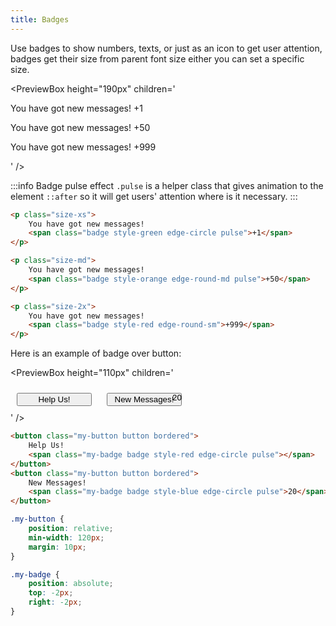```yaml
---
title: Badges
---
```



Use badges to show numbers, texts, or just as an icon to get user attention, badges get their size from parent font size either you can set a specific size.

<PreviewBox
	height="190px"
	children='
<!DOCTYPE html>
<html lang="en">
	<head>
		<meta charset="UTF-8" />
		<meta http-equiv="X-UA-Compatible" content="IE=edge" />
		<meta name="viewport" content="width=device-width, initial-scale=1.0" />
		<link rel="stylesheet" href="https://raw.githack.com/amir2mi/FlatifyCSS/master/dist/css/flatify-min.css" />
		<title>Badges</title>
	</head>
	<body>
        <p class="size-xs">
            You have got new messages!
			<span class="badge style-green edge-circle pulse">+1</span>
		</p>
    	<p class="size-md">
            You have got new messages!
    		<span class="badge style-orange edge-round-md pulse">+50</span>
    	</p>
    	<p class="size-2x">
            You have got new messages!
    		<span class="badge style-red edge-round-sm">+999</span>
    	</p>
    </body>

</html>
'
/>

:::info Badge pulse effect
`.pulse` is a helper class that gives animation to the element `::after` so it will get users' attention where is it necessary.
:::

```html {3,8,13} title="index.html"
<p class="size-xs">
	You have got new messages!
	<span class="badge style-green edge-circle pulse">+1</span>
</p>

<p class="size-md">
	You have got new messages!
	<span class="badge style-orange edge-round-md pulse">+50</span>
</p>

<p class="size-2x">
	You have got new messages!
	<span class="badge style-red edge-round-sm">+999</span>
</p>
```

Here is an example of badge over button:

<PreviewBox
	height="110px"
	children='
<!DOCTYPE html>
<html lang="en">
	<head>
		<meta charset="UTF-8" />
		<meta http-equiv="X-UA-Compatible" content="IE=edge" />
		<meta name="viewport" content="width=device-width, initial-scale=1.0" />
		<link rel="stylesheet" href="https://raw.githack.com/amir2mi/FlatifyCSS/master/dist/css/flatify-min.css" />
		<title>Badges</title>
		<style>
			.my-button{
				position: relative;
				min-width: 120px;
				margin: 10px;
			}
			.my-badge{
				position: absolute;
				top: -2px;
				right: -2px
			}
		</style>
	</head>
	<body>
       <div class="flex-center">
			<button class="my-button button bordered">
				Help Us!
				<span class="my-badge badge style-red edge-circle pulse"></span>
			</button>
			<button class="my-button button bordered">
				New Messages!
				<span class="my-badge badge style-blue edge-circle pulse">20</span>
			</button>
		</div>
    </body>

</html>
'
/>

```html title="index.html"
<button class="my-button button bordered">
	Help Us!
	<span class="my-badge badge style-red edge-circle pulse"></span>
</button>
<button class="my-button button bordered">
	New Messages!
	<span class="my-badge badge style-blue edge-circle pulse">20</span>
</button>
```

```css title="style.css"
.my-button {
	position: relative;
	min-width: 120px;
	margin: 10px;
}

.my-badge {
	position: absolute;
	top: -2px;
	right: -2px;
}
```
